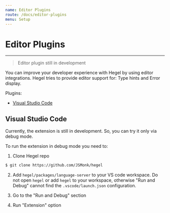 ```yaml
---
name: Editor Plugins
route: /docs/editor-plugins
menu: Setup
---
```


# Editor Plugins

---

> Editor plugin still in development

You can improve your developer experience with Hegel by using editor integrations.
Hegel tries to provide editor support for: Type hints and Error display.

Plugins:

- [Visual Studio Code](#visual-studio-code)

## Visual Studio Code

Currently, the extension is still in development. So, you can try it only via debug mode.

To run the extension in debug mode you need to:

1. Clone Hegel repo

```bash
$ git clone https://github.com/JSMonk/hegel
```

2. Add `hegel/packages/language-server` to your VS code workspace. Do not
   open `hegel` or add `hegel` to your workspace, otherwise "Run and Debug" cannot
   find the `.vscode/launch.json` configuration.

3. Go to the "Run and Debug" section

4. Run "Extension" option
